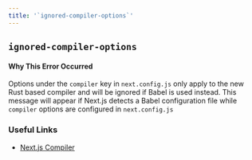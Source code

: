 ```yaml
---
title: '`ignored-compiler-options`'
---
```


## `ignored-compiler-options`

#### Why This Error Occurred

Options under the `compiler` key in `next.config.js` only apply to the new Rust based compiler and will be ignored if Babel is used instead. This message will appear if Next.js detects a Babel configuration file while `compiler` options are configured in `next.config.js`

### Useful Links

- [Next.js Compiler](/docs/advanced-features/compiler)
